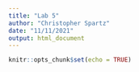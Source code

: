 ```yaml
---
title: "Lab 5"
author: "Christopher Spartz"
date: "11/11/2021"
output: html_document
---
```


```r
knitr::opts_chunk$set(echo = TRUE)
```

